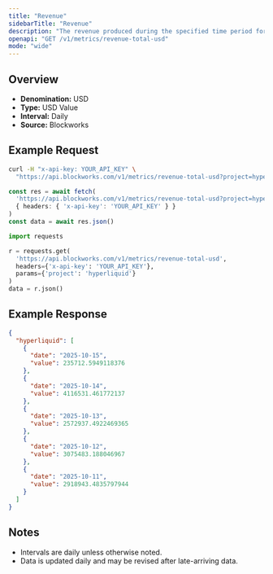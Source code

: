 ```yaml
---
title: "Revenue"
sidebarTitle: "Revenue"
description: "The revenue produced during the specified time period for given project."
openapi: "GET /v1/metrics/revenue-total-usd"
mode: "wide"
---
```


## Overview

- **Denomination:** USD
- **Type:** USD Value
- **Interval:** Daily
- **Source:** Blockworks

## Example Request

<CodeGroup>

```bash cURL
curl -H "x-api-key: YOUR_API_KEY" \
  "https://api.blockworks.com/v1/metrics/revenue-total-usd?project=hyperliquid"
```

```typescript TypeScript
const res = await fetch(
  'https://api.blockworks.com/v1/metrics/revenue-total-usd?project=hyperliquid',
  { headers: { 'x-api-key': 'YOUR_API_KEY' } }
)
const data = await res.json()
```

```python Python
import requests

r = requests.get(
  'https://api.blockworks.com/v1/metrics/revenue-total-usd',
  headers={'x-api-key': 'YOUR_API_KEY'},
  params={'project': 'hyperliquid'}
)
data = r.json()
```

</CodeGroup>

## Example Response

```json
{
  "hyperliquid": [
    {
      "date": "2025-10-15",
      "value": 235712.5949118376
    },
    {
      "date": "2025-10-14",
      "value": 4116531.461772137
    },
    {
      "date": "2025-10-13",
      "value": 2572937.4922469365
    },
    {
      "date": "2025-10-12",
      "value": 3075483.188046967
    },
    {
      "date": "2025-10-11",
      "value": 2918943.4835797944
    }
  ]
}
```

## Notes
- Intervals are daily unless otherwise noted.
- Data is updated daily and may be revised after late-arriving data.